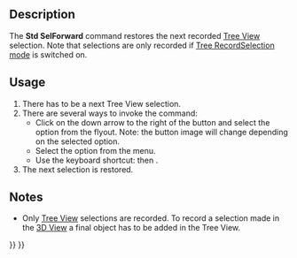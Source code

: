 <languages/>
<translate>

<!--T:1-->
{{Docnav
|[[Std_SelBack|SelBack]]
|[[Std_ViewStatusBar|ViewStatusBar]]
|[[Std_View_Menu|Std View Menu]]
|IconL=Std_SelBack.svg
|IconR=
|IconC=Freecad.svg
}}

<!--T:2-->
{{GuiCommand
|Name=Std SelForward
|MenuLocation=View → Tree View Actions → Selection Forward
|Workbenches=All
|Shortcut={{KEY|S}} {{KEY|F}}
|Version=0.19
|SeeAlso=[[Std_SelBack|Std SelBack]]
}}

== Description == <!--T:3-->

<!--T:4-->
The '''Std SelForward''' command restores the next recorded [[Tree_View|Tree View]] selection. Note that selections are only recorded if [[Std_TreeRecordSelection|Tree RecordSelection mode]] is switched on.

== Usage == <!--T:5-->

<!--T:6-->
# There has to be a next Tree View selection.
# There are several ways to invoke the command:
#* Click on the down arrow to the right of the {{Button|[[Image:Std_TreeSyncView.svg|16px]]}} button and select the {{MenuCommand|[[Image:Std_SelForward.svg|16px]] Selection Forward}} option from the flyout. Note: the button image will change depending on the selected option.
#* Select the {{MenuCommand|View → Tree View Actions → [[Image:Std_SelForward.svg|16px]] Selection Forward}} option from the menu.
#* Use the keyboard shortcut: {{KEY|S}} then {{KEY|F}}.
# The next selection is restored.

== Notes == <!--T:7-->

<!--T:8-->
* Only [[Tree_View|Tree View]] selections are recorded. To record a selection made in the [[3D_View|3D View]] a final object has to be added in the Tree View.


<!--T:9-->
{{Docnav
|[[Std_SelBack|SelBack]]
|[[Std_ViewStatusBar|ViewStatusBar]]
|[[Std_View_Menu|Std View Menu]]
|IconL=Std_SelBack.svg
|IconR=
|IconC=Freecad.svg
}}

</translate>
{{Std_Base_navi{{#translation:}}}}
{{Userdocnavi{{#translation:}}}}